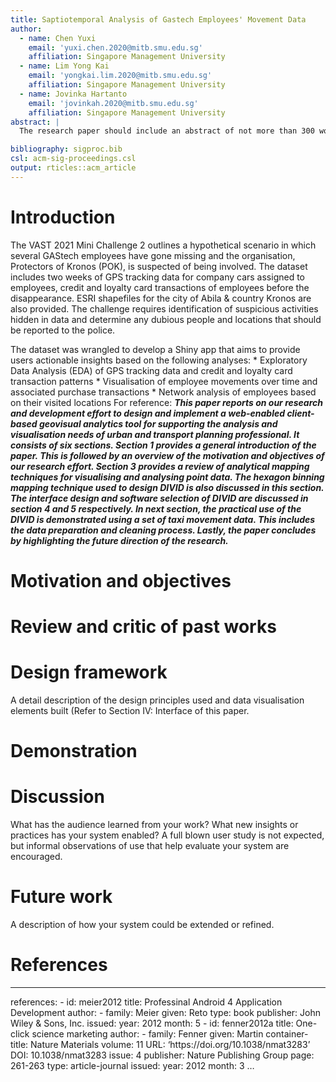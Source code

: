 ```yaml
---
title: Saptiotemporal Analysis of Gastech Employees' Movement Data
author:
  - name: Chen Yuxi
    email: 'yuxi.chen.2020@mitb.smu.edu.sg'
    affiliation: Singapore Management University
  - name: Lim Yong Kai
    email: 'yongkai.lim.2020@mitb.smu.edu.sg'
    affiliation: Singapore Management University
  - name: Jovinka Hartanto
    email: 'jovinkah.2020@mitb.smu.edu.sg'
    affiliation: Singapore Management University
abstract: |
  The research paper should include an abstract of not more than 300 words. The actual research paper itself should not more than 6 pages excluding figures, tables, formula and references. The practice research paper must be edited by using R Markdown and the ACM: Association for Computing Machinery template of rticles should be used. 

bibliography: sigproc.bib
csl: acm-sig-proceedings.csl
output: rticles::acm_article
---
```




# Introduction 
The VAST 2021 Mini Challenge 2 outlines a hypothetical scenario in which several GAStech employees have gone missing and the organisation, Protectors of Kronos (POK), is suspected of being involved. The dataset includes two weeks of GPS tracking data for company cars assigned to employees, credit and loyalty card transactions of employees before the disappearance. ESRI shapefiles for the city of Abila & country Kronos are also provided. The challenge requires identification of suspicious activities hidden in data and determine any dubious people and locations that should be reported to the police.

The dataset was wrangled to develop a Shiny app that aims to provide users actionable insights based on the following analyses:
* Exploratory Data Analysis (EDA) of GPS tracking data and credit and loyalty card transaction patterns
* Visualisation of employee movements over time and associated purchase transactions
* Network analysis of employees based on their visited locations
For reference: ***This paper reports on our research and development effort to design and implement a web-enabled client-based geovisual analytics tool for supporting the analysis and visualisation needs of urban and transport planning professional. It consists of six sections. Section 1 provides a general introduction of the paper. This is followed by an overview of the motivation and objectives of our research effort. Section 3 provides a review of analytical mapping techniques for visualising and analysing point data. The hexagon binning mapping technique used to design DIVID is also discussed in this section. The interface design and software selection of DIVID are discussed in section 4 and 5 respectively. In next section, the practical use of the DIVID is demonstrated using a set of taxi movement data. This includes the data preparation and cleaning process. Lastly, the paper concludes by highlighting the future direction of the research. ***


# Motivation and objectives 



# Review and critic of past works 



# Design framework 

A detail description of the design principles used and data visualisation elements built (Refer to Section IV: Interface of this paper. 



# Demonstration 



# Discussion

What has the audience learned from your work? What new insights or practices has your system enabled? A full blown user study is not expected, but informal observations of use that help evaluate your system are encouraged. 



# Future work

A description of how your system could be extended or refined. 






# References

---
references:
- id: meier2012
  title: Professinal Android 4 Application Development
  author: 
  - family: Meier
    given: Reto
  type: book
  publisher: John Wiley & Sons, Inc.
  issued:
    year: 2012
    month: 5
- id: fenner2012a
  title: One-click science marketing
  author:
  - family: Fenner
    given: Martin
  container-title: Nature Materials
  volume: 11
  URL: 'https://doi.org/10.1038/nmat3283'
  DOI: 10.1038/nmat3283
  issue: 4
  publisher: Nature Publishing Group
  page: 261-263
  type: article-journal
  issued:
    year: 2012
    month: 3
...


